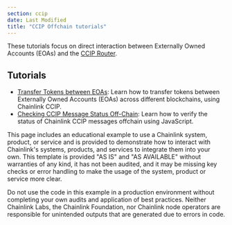 ```yaml
---
section: ccip
date: Last Modified
title: "CCIP Offchain tutorials"
---
```


These tutorials focus on direct interaction between Externally Owned Accounts (EOAs) and the [CCIP Router](/ccip/architecture#router).

## Tutorials

- [Transfer Tokens between EOAs](/ccip/tutorials/transfer-tokens-from-eoa): Learn how to transfer tokens between Externally Owned Accounts (EOAs) across different blockchains, using Chainlink CCIP.
- [Checking CCIP Message Status Off-Chain](/ccip/tutorials/get-status-offchain): Learn how to verify the status of Chainlink CCIP messages offchain using JavaScript.

<Aside type="caution" title="Educational Example Disclaimer">
  This page includes an educational example to use a Chainlink system, product, or service and is provided to demonstrate how to interact with Chainlink's systems, products, and services to integrate them into your own. This template is provided "AS IS" and "AS AVAILABLE" without warranties of any kind, it has not been audited, and it may be missing key checks or error handling to make the usage of the system, product or service more clear. 
  
  Do not use the code in this example in a production environment without completing your own audits and application of best practices. Neither Chainlink Labs, the Chainlink Foundation, nor Chainlink node operators are responsible for unintended outputs that are generated due to errors in code.

</Aside>
